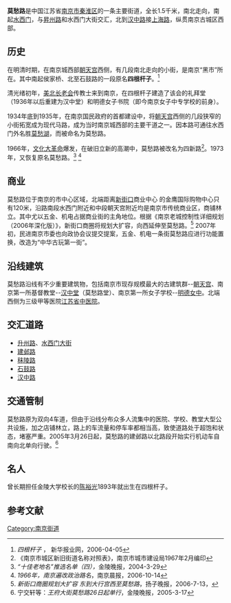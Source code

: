 {{Infobox Shanghai Road
|中文道路名称=莫愁路
|道路属性=市区道路
|道路英文名=MOCHOULU
|走向1=北
|走向2=南
|走向1(E)=N
|走向2(E)=S
|起点=
|终点=
|所在地区=[[江苏省|江苏省]][[南京市|南京市]]
|道路命名日期=1930年10月3日
}}
'''莫愁路'''是中国江苏省[[南京市|南京市]][[秦淮区|秦淮区]]的一条主要街道，全长1.5千米，南北走向，南起[[水西门|水西门]]，与[[昇州路|昇州路]]和水西门大街交汇，北到[[汉中路|汉中路]]接[[上海路|上海路]]，纵贯南京古城区西部。

== 历史 ==
在明清时期，在南京城西部[[朝天宫|朝天宫]]西侧，有几段南北走向的小街，是南京“黑市”所在。其中南起侯家桥、北至石鼓路的一段原名'''四根杆子'''。<ref>''四根杆子'' ， 新华报业网，2006-04-05</ref>

清光绪初年，[[美北长老会|美北长老会]]传教士来到南京，在四根杆子建造了该会的礼拜堂（1936年以后重建为汉中堂）和明德女子书院（即今南京女子中专学校的前身）。

1934年底到1935年，在南京国民政府的首都建设中，将[[朝天宫|朝天宫]]西侧的几段狭窄的小街拓宽成为现代马路，成为当时南京城西部的主要干道之一。因本路可通往水西门外名胜[[莫愁湖|莫愁湖]]，而被命名为莫愁路。

1966年，[[文化大革命|文化大革命]]爆发，在破旧立新的高潮中，莫愁路被改名为四新路<ref>《南京市城区新旧街道名称对照表》，南京市城市建设局1967年2月编印</ref>。1973年，又恢复原名莫愁路。<ref>''“十佳老地名”推选名单（四），''金陵晚报，2004-3-29</ref> <ref> ''1966年，南京遍改政治路名''，南京晨报，2006-10-14</ref>

== 商业 ==
莫愁路位于南京的市中心区域，北端距离[[新街口_(南京)|新街口]]商业中心<!-- （号称“中华第一商圈”） -->的金鹰国际购物中心只有120米，沿路南段水西门附近和中段朝天宫附近均是南京市传统商业区，商铺林立。其中尤以五金、机电占据商业街的主角地位。根据《南京老城控制性详细规划（2006年深化版）》，新街口商圈将规划大扩容，向西延伸至莫愁路。<ref>''新街口商圈规划大扩容 东到大行宫西至莫愁路''，扬子晚报，2006-7-13， </ref> 2007年初，民进南京市委也向政协会议提交提案，五金、机电一条街莫愁路应进行功能置换，改造为“中华古玩第一街”。 

== 沿线建筑 ==
莫愁路沿线有不少重要建筑物，包括南京市现存规模最大的古建筑群--[[朝天宫|朝天宫]]、南京第一所基督教堂--[[汉中堂|汉中堂]]（莫愁路堂）、南京第一所女子学校--[[明德女中|明德女中]]。北端西侧为三级甲等医院[[江苏省中医院|江苏省中医院]]。

== 交汇道路 ==
*[[升州路_(南京)|升州路]]、[[水西门大街_(南京)|水西门大街]]
*[[建邺路_(南京)|建邺路]]
*[[秣陵路_(南京)|秣陵路]]
*[[石鼓路_(南京)|石鼓路]]
*[[汉中路_(南京)|汉中路]]

== 交通管制 ==
莫愁路原为双向4车道，但由于沿线分布众多人流集中的医院、学校、教堂大型公共设施，加之店铺林立，路上的车流量和停车率都相当高，致使道路处于超饱和状态，堵塞严重。2005年3月26日起，莫愁路的建邺路以北路段开始实行机动车自南向北单向行驶。<ref>宁交轩等：''王府大街莫愁路26日起单行''，金陵晚报，2005-3-17 </ref>

== 名人 ==
曾长期担任金陵大学校长的[[陈裕光|陈裕光]]1893年就出生在四根杆子。

==参考文献==
<div class="references-small">
<references />
</div>
{{首都干路定名图}}
[[Category:南京街道|Category:南京街道]]